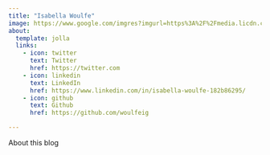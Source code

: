 ```yaml
---
title: "Isabella Woulfe"
image: https://www.google.com/imgres?imgurl=https%3A%2F%2Fmedia.licdn.com%2Fdms%2Fimage%2FD4D03AQEOVl4y_02mcg%2Fprofile-displayphoto-shrink_800_800%2F0%2F1697236412417%3Fe%3D2147483647%26v%3Dbeta%26t%3DI3XNVryytoIh0b9NEIEgdaVBdFKBEil0yd9WrSTZaCY&tbnid=UJs4VyBNwBqJmM&vet=12ahUKEwiy34-k_e-DAxVRPkQIHTk2A-UQMygBegQIARA1..i&imgrefurl=https%3A%2F%2Fwww.linkedin.com%2Fin%2Fisabella-woulfe-182b86295&docid=R_vinbyRn0eHsM&w=800&h=800&q=isabella%20woulfe&ved=2ahUKEwiy34-k_e-DAxVRPkQIHTk2A-UQMygBegQIARA1
about:
  template: jolla
  links:
    - icon: twitter
      text: Twitter
      href: https://twitter.com
    - icon: linkedin
      text: LinkedIn
      href: https://www.linkedin.com/in/isabella-woulfe-182b86295/
    - icon: github
      text: Github
      href: https://github.com/woulfeig

---
```


About this blog
